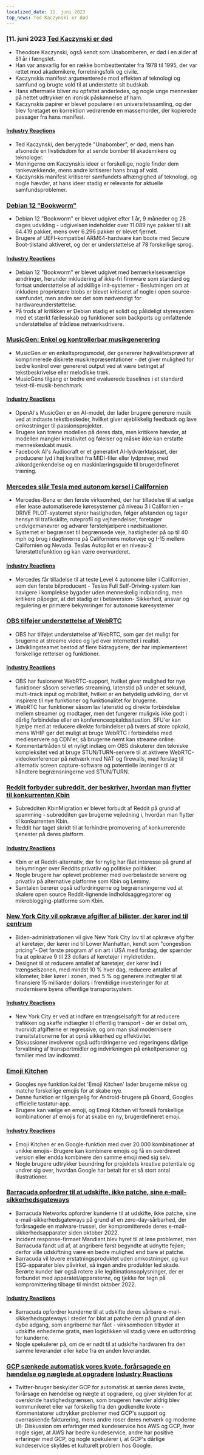 ```yaml
---
localized_date: 11. juni 2023
top_news: Ted Kaczynski er død
---
```




<CallToAction />

<Steps>

### [11. juni 2023 [Ted Kaczynski er død](https://www.nytimes.com/2023/06/10/us/ted-kaczynski-dead.html)

- Theodore Kaczynski, også kendt som Unabomberen, er død i en alder af 81 år i fængslet.
- Han var ansvarlig for en række bombeattentater fra 1978 til 1995, der var rettet mod akademikere, forretningsfolk og civile.
- Kaczynskis manifest argumenterede mod effekten af teknologi og samfund og brugte vold til at understøtte sit budskab.
- Hans eftermæle bliver nu opfattet anderledes, og nogle unge mennesker på nettet udtrykker en ironisk påskønnelse af ham.
- Kaczynskis papirer er blevet populære i en universitetssamling, og der blev foretaget en korrektion vedrørende en massemorder, der kopierede passager fra hans manifest.

#### [Industry Reactions](http://news.ycombinator.com/item?id=36272409)

- Ted Kaczynski, den berygtede "Unabomber", er død, mens han afsonede en livstidsdom for at sende bomber til akademikere og teknologer.
- Meningerne om Kaczynskis ideer er forskellige, nogle finder dem tankevækkende, mens andre kritiserer hans brug af vold.
- Kaczynskis manifest kritiserer samfundets afhængighed af teknologi, og nogle hævder, at hans ideer stadig er relevante for aktuelle samfundsproblemer.

### [Debian 12 "Bookworm"](https://www.debian.org/News/2023/20230610)

- Debian 12 "Bookworm" er blevet udgivet efter 1 år, 9 måneder og 28 dages udvikling - udgivelsen indeholder over 11.089 nye pakker til i alt 64.419 pakker, mens over 6.296 pakker er blevet fjernet.
- Brugere af UEFI-kompatibel ARM64-hardware kan boote med Secure Boot-tilstand aktiveret, og der er understøttelse af 78 forskellige sprog.

#### [Industry Reactions](http://news.ycombinator.com/item?id=36269934)

- Debian 12 "Bookworm" er blevet udgivet med bemærkelsesværdige ændringer, herunder inkludering af ikke-fri firmware som standard og fortsat understøttelse af adskillige init-systemer - Beslutningen om at inkludere proprietære blobs er blevet kritiseret af nogle i open source-samfundet, men andre ser det som nødvendigt for hardwareunderstøttelse.
- På trods af kritikken er Debian stadig et solidt og pålideligt styresystem med et stærkt fællesskab og funktioner som backports og omfattende understøttelse af trådløse netværksdrivere.

### [MusicGen: Enkel og kontrollerbar musikgenerering](https://ai.honu.io/papers/musicgen/)

- MusicGen er en enkeltsprogsmodel, der genererer højkvalitetsprøver af komprimerede diskrete musikrepræsentationer - det giver mulighed for bedre kontrol over genereret output ved at være betinget af tekstbeskrivelse eller melodiske træk.
- MusicGens tilgang er bedre end evaluerede baselines i et standard tekst-til-musik-benchmark.

#### [Industry Reactions](http://news.ycombinator.com/item?id=36271926)

- OpenAI's MusicGen er en AI-model, der lader brugere generere musik ved at indtaste tekstbeskeder, hvilket giver øjeblikkelig feedback og lave omkostninger til passionsprojekter.
- Brugere kan træne modellen på deres data, men kritikere hævder, at modellen mangler kreativitet og følelser og måske ikke kan erstatte menneskeskabt musik.
- Facebook AI's Audiocraft er et generativt AI-lydværktøjssæt, der producerer lyd i høj kvalitet fra MIDI-filer eller lydprøver, med akkordgenkendelse og en maskinlæringsguide til brugerdefineret træning.

### [Mercedes slår Tesla med autonom kørsel i Californien](https://www.theregister.com/2023/06/09/mercedes_california_tesla/)

- Mercedes-Benz er den første virksomhed, der har tilladelse til at sælge eller lease automatiserede køresystemer på niveau 3 i Californien - DRIVE PILOT-systemet styrer hastigheden, følger afstanden og tager hensyn til trafikskilte, ruteprofil og vejhændelser, foretager undvigemanøvrer og advarer førstehjælpere i nødsituationer.
- Systemet er begrænset til begrænsede veje, hastigheder på op til 40 mph og brug i dagtimerne på Californiens motorveje og I-15 mellem Californien og Nevada. Teslas Autopilot er en niveau-2 førerstøttefunktion og kan være overvurderet.

#### [Industry Reactions](http://news.ycombinator.com/item?id=36270413)

- Mercedes får tilladelse til at teste Level 4 autonome biler i Californien, som den første bilproducent - Teslas Full Self-Driving-system kan navigere i komplekse bygader uden menneskelig indblanding, men kritikere påpeger, at det stadig er i betaversion- Sikkerhed, ansvar og regulering er primære bekymringer for autonome køresystemer

### [OBS tilføjer understøttelse af WebRTC](https://github.com/obsproject/obs-studio/commit/851a8c216e14617fb523951839f3bdb240e85141)

- OBS har tilføjet understøttelse af WebRTC, som gør det muligt for brugerne at streame video og lyd over internettet i realtid.
- Udviklingsteamet bestod af flere bidragydere, der har implementeret forskellige rettelser og funktioner.

#### [Industry Reactions](http://news.ycombinator.com/item?id=36273075)

- OBS har fusioneret WebRTC-support, hvilket giver mulighed for nye funktioner såsom serverløs streaming, latenstid på under et sekund, multi-track input og mobilitet, hvilket er en betydelig udvikling, der vil inspirere til nye funktioner og funktionalitet for brugerne.
- WebRTC har funktioner såsom lav latenstid og direkte forbindelse mellem streamer og modtager, men det fungerer muligvis ikke godt i dårlig forbindelse eller en konferenceopkaldssituation. SFU'er kan hjælpe med at reducere direkte forbindelser på tværs af store opkald, mens WHIP gør det muligt at bruge WebRTC i forbindelse med medieservere og CDN'er, så brugerne nemt kan streame online.
- Kommentartråden til et nyligt indlæg om OBS diskuterer den tekniske kompleksitet ved at bruge STUN/TURN-servere til at aktivere WebRTC-videokonferencer på netværk med NAT og firewalls, med forslag til alternativ screen capture-software og potentielle løsninger til at håndtere begrænsningerne ved STUN/TURN.

### [Reddit forbyder subreddit, der beskriver, hvordan man flytter til konkurrenten Kbin](https://old.reddit.com/r/KbinMigration)

- Subredditen KbinMigration er blevet forbudt af Reddit på grund af spamming - subredditen gav brugerne vejledning i, hvordan man flytter til konkurrenten Kbin.
- Reddit har taget skridt til at forhindre promovering af konkurrerende tjenester på deres platform.

#### [Industry Reactions](http://news.ycombinator.com/item?id=36268458)

- Kbin er et Reddit-alternativ, der for nylig har fået interesse på grund af bekymringer over Reddits privatliv og politiske politikker.
- Nogle brugere har oplevet problemer med overbelastede servere og privatliv på alternative platforme som Kbin og Lemmy.
- Samtalen berører også udfordringerne og begrænsningerne ved at skalere open source Reddit-lignende indholdsaggregatorer og mikroblogging-platforme som Kbin.

### [New York City vil opkræve afgifter af bilister, der kører ind til centrum](https://www.cnn.com/2023/06/10/business/congestion-pricing-new-york-city-transportation/index.html)

- Biden-administrationen vil give New York City lov til at opkræve afgifter af køretøjer, der kører ind til Lower Manhattan, kendt som "congestion pricing"- Det første program af sin art i USA med forslag, der spænder fra at opkræve 9 til 23 dollars af køretøjer i myldretiden.
- Designet til at reducere antallet af køretøjer, der kører ind i trængselszonen, med mindst 10 % hver dag, reducere antallet af kilometer, biler kører i zonen, med 5 % og generere indtægter til at finansiere 15 milliarder dollars i fremtidige investeringer for at modernisere byens offentlige transportsystem.

#### [Industry Reactions](http://news.ycombinator.com/item?id=36270597)

- New York City er ved at indføre en trængselsafgift for at reducere trafikken og skaffe indtægter til offentlig transport - der er debat om, hvorvidt afgifterne er regressive, og om man skal modernisere transitstationerne for at opnå sikkerhed og effektivitet.
- Diskussioner involverer også udfordringerne ved regeringens dårlige forvaltning af transportmidler og indvirkningen på enkeltpersoner og familier med lav indkomst.

### [Emoji Kitchen](https://emojikitchen.dev/)

- Googles nye funktion kaldet 'Emoji Kitchen' lader brugerne mikse og matche forskellige emojis for at skabe nye.
- Denne funktion er tilgængelig for Android-brugere på Gboard, Googles officielle tastatur-app.
- Brugere kan vælge en emoji, og Emoji Kitchen vil foreslå forskellige kombinationer af emojis for at skabe en ny, brugerdefineret emoji.

#### [Industry Reactions](http://news.ycombinator.com/item?id=36267382)

- Emoji Kitchen er en Google-funktion med over 20.000 kombinationer af unikke emojis- Brugere kan kombinere emojis og få en overdrevet version eller endda kombinere den samme emoji med sig selv.
- Nogle brugere udtrykker beundring for projektets kreative potentiale og undrer sig over, hvordan Google har betalt for et så stort antal illustrationer.

### [Barracuda opfordrer til at udskifte, ikke patche, sine e-mail-sikkerhedsgateways](https://krebsonsecurity.com/2023/06/barracuda-urges-replacing-not-patching-its-email-security-gateways/)

- Barracuda Networks opfordrer kunderne til at udskifte, ikke patche, sine e-mail-sikkerhedsgateways på grund af en zero-day-sårbarhed, der forårsagede en malware-trussel, der kompromitterede deres e-mail-sikkerhedsapparater siden oktober 2022.
- Incident response-firmaet Mandiant blev hyret til at løse problemet, men Barracuda fandt ud af, at angribere først begyndte at udnytte fejlen; derfor ville udskiftning være en bedre mulighed end bare at patche.
- Barracuda vil levere erstatningsproduktet uden omkostninger, og kun ESG-apparater blev påvirket, så ingen andre produkter led skade. Berørte kunder bør også rotere alle legitimationsoplysninger, der er forbundet med apparatet/apparaterne, og tjekke for tegn på kompromittering tilbage til mindst oktober 2022.

#### [Industry Reactions](http://news.ycombinator.com/item?id=36274525)

- Barracuda opfordrer kunderne til at udskifte deres sårbare e-mail-sikkerhedsgateways i stedet for blot at patche dem på grund af den dybe adgang, som angriberne har fået - virksomheden tilbyder at udskifte enhederne gratis, men logistikken vil stadig være en udfordring for kunderne.
- Nogle spekulerer på, om de er nødt til at udskifte hardwaren fra den samme leverandør eller købe fra en anden leverandør.

### [GCP sænkede automatisk vores kvote, forårsagede en hændelse og nægtede at opgradere](https://twitter.com/JustJake/status/1667478906591666176) [Industry Reactions](http://news.ycombinator.com/item?id=36272747)

- Twitter-bruger beskylder GCP for automatisk at sænke deres kvote, forårsage en hændelse og nægte at opgradere, og giver skylden for at overskride hastighedsgrænsen, som brugeren hævder aldrig blev kommunikeret eller var forskellig fra den godkendte kvote - Kommentatorer udtrykker problemer med GCP's support og overraskende fakturering, mens andre roser deres netværk og moderne UI- Diskussion om erfaringer med kundeservice hos AWS og GCP, hvor nogle siger, at AWS har bedre kundeservice, andre har positive erfaringer med GCP, og nogle spekulerer i, at GCP's dårlige kundeservice skyldes et kulturelt problem hos Google.

</Steps>
